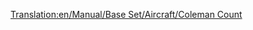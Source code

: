 [[Translation:en/Manual/Base Set/Aircraft/Coleman Count]]

{{fr/Avion|Nom=Coleman Count
|Image=[[File:en/VickersViscount.png|Coleman Count]]
|Coût=30 761 (61 522)
|Vitesse=473 km/h (296 MPH)
|Entretien=2 812 (5 624)
|Conception=1947
|Vie=24
|Capacité=65 passagers & 8 sacs de courrier
|Description=Le Coleman Count est le premier avion quadrimoteurs du jeu, et il a une capacité plus importante.
|Réalité=[https://www.wikipedia.org/wiki/fr:Vickers Viscount Vickers Viscount]
}}